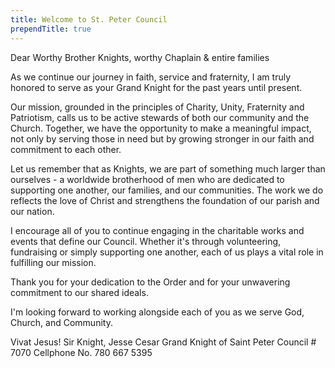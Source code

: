 ```yaml
---
title: Welcome to St. Peter Council
prependTitle: true
---
```

Dear Worthy Brother Knights, worthy Chaplain & entire families

As we continue our journey in faith, service and fraternity, I am truly honored to serve as your Grand Knight for the past years until present.

Our mission, grounded in the principles of Charity, Unity, Fraternity and Patriotism, calls us to be active stewards of both our community and the Church. Together, we have the opportunity to make a meaningful impact, not only by serving those in need but by growing stronger in our faith and commitment to each other.

Let us remember that as Knights, we are part of something much larger than ourselves - a worldwide brotherhood of men who are dedicated to supporting one another, our families, and our communities. The work we do reflects the love of Christ and strengthens the foundation of our parish and our nation.

I encourage all of you to continue engaging in the charitable works and events that define our Council. Whether it's through volunteering, fundraising or simply supporting one another, each of us plays a vital role in fulfilling our mission.

Thank you for your dedication to the Order and for your unwavering commitment to our shared ideals. 

I'm looking forward to working alongside each of you as we serve God, Church, and Community.

Vivat Jesus!
Sir Knight, Jesse Cesar
Grand Knight of 
Saint Peter Council  # 7070
Cellphone No. 780 667 5395
